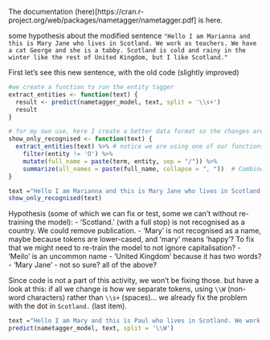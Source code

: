 The documentation (here)[https://cran.r-project.org/web/packages/nametagger/nametagger.pdf] is here.

some hypothesis about the modified sentence `"Hello I am Marianna and this is Mary Jane who lives in Scotland. We work as teachers. We have a cat George and she is a tabby. Scotland is cold and rainy in the winter like the rest of United Kingdom, but I like Scotland."`

First let's see this new sentence, with the old code (slightly improved)

```r
#we create a function to run the entity tagger
extract_entities <- function(text) {
  result <- predict(nametagger_model, text, split = '\\s+')  
  result
}

# for my own use, here I create a better data format so the changes are easier to see:
show_only_recognised <- function(text) {
  extract_entities(text) %>% # notice we are using one of our functions inside of another of our functions! that's common in programming.
    filter(entity != 'O') %>%
    mutate(full_name = paste(term, entity, sep = "/")) %>%
    summarize(all_names = paste(full_name, collapse = ", "))  # Combine into a single string
}

text ="Hello I am Marianna and this is Mary Jane who lives in Scotland. We work as teachers. We have a cat George and she is a tabby. Scotland is cold and rainy in the winter like the rest of United Kingdom, but I like Scotland."
show_only_recognised(text)
```
Hypothesis (some of which we can fix or test, some we can't without re-training the model):
- 'Scotland.' (with a full stop) is not recognised as a country. We could remove publication.
- 'Mary' is not recognised as a name, maybe because tokens are lower-cased, and 'mary' means 'happy'? To fix that we might need to re-train the model to not ignore capitalisation?
- 'Meilo' is an uncommon name
- 'United Kingdom' because it has two words?
- 'Mary Jane' - not so sure? all of the above?

Since code is not a part of this activity, we won't be fixing those. but have a look at this: if all we change is how we separate tokens, using `\\W` (non-word characters) rather than `\\s+` (spaces)... we already fix the problem with the dot in `Scotland.` (last item).


```r

text ="Hello I am Mary and this is Paul who lives in Scotland. We work as teachers.  We have a cat Meilo and she is a tabby. Scotland is cold and rainy in the winter but I like Scotland."
predict(nametagger_model, text, split = '\\W')  
```


